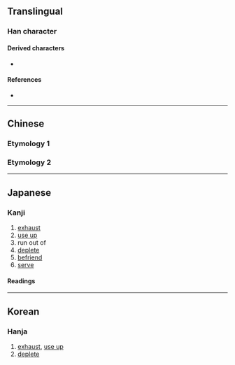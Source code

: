 {{also|儘|盡}}
{{character info}}
==Translingual==
{{stroke order|strokes=6}}
{{ja-forms|[[尽]]|[[尽]]|[[盡]]}}
{{Han simplified forms|儘|侭|尽|ex=y}}

===Han character===
{{Han char|rn=44|rad=尸|as=03|sn=6|four=|canj=SOY|ids=⿱尺⺀}}

====Derived characters====
*{{l|mul|[[侭]], [[𫩺]], [[𫥥]], [[𣭥]], [[䝲]]}}

====References====
* {{Han ref|kx=0300.090|dkj=07642|dj=0596.060|hdz=20966.020|uh=5C3D|ud=23613}}

----

==Chinese==

===Etymology 1===
{{zh-see|盡}}

===Etymology 2===
{{zh-see|儘}}

----

==Japanese==
{{ja-kanji forms|尽|盡}}

===Kanji===
{{ja-kanji|grade=c|rs=尸03|kyu=盡}}

# [[exhaust]]
# [[use up]]
# run out of
# [[deplete]]
# [[befriend]]
# [[serve]]

====Readings====
{{ja-readings
|goon=じん
|kanon=しん
|kun=-きる, つ-くす, つ-かす, つ-きる, ことごと-く
}}

----

==Korean==

===Hanja===
{{ko-hanja|hangeul=진}}

# [[exhaust]], [[use up]]
# [[deplete]]